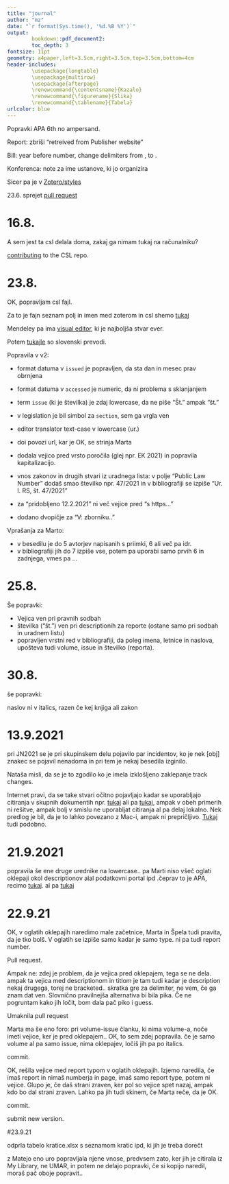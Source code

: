 ```yaml
---
title: "journal"
author: "mz"
date: "`r format(Sys.time(), '%d.%B %Y')`"
output:
        bookdown::pdf_document2:
        toc_depth: 3
fontsize: 11pt
geometry: a4paper,left=3.5cm,right=3.5cm,top=3.5cm,bottom=4cm
header-includes:
        \usepackage{longtable}
        \usepackage{multirow}
        \usepackage{afterpage}
        \renewcommand{\contentsname}{Kazalo}
        \renewcommand{\figurename}{Slika}
        \renewcommand{\tablename}{Tabela}
urlcolor: blue
---
```

        
Popravki APA 6th no ampersand.

Report: zbriši "retreived from Publisher website" 

Bill: year before number, change delimiters from , to .

Konferenca: note za ime ustanove, ki jo organizira

Sicer pa je v [Zotero/styles](https://www.zotero.org/styles?q=umar)

23.6. sprejet  [pull request](https://github.com/citation-style-language/styles/pull/5520)

# 16.8.

A sem jest ta csl delala doma, zakaj ga nimam tukaj na računalniku?

[contributing](https://github.com/citation-style-language/styles/blob/master/CONTRIBUTING.md) to the CSL repo. 

# 23.8.

OK, popravljam csl fajl.

Za to je fajn seznam polj in imen med zoterom in csl shemo [tukaj](https://aurimasv.github.io/z2csl/typeMap.xml)

Mendeley pa ima [visual editor](https://csl.mendeley.com/visualEditor/), ki je najboljša stvar ever. 

Potem [tukajle](https://github.com/citation-style-language/locales/blob/master/locales-sl-SI.xml) so slovenski prevodi. 

Popravila v v2:

* format datuma v `issued` je popravljen, da sta dan in mesec prav obrnjena
* format datuma v `accessed` je numeric, da ni problema s sklanjanjem
* term `issue` (ki je številka) je zdaj lowercase, da ne piše "Št." ampak "št."
* v legislation je bil simbol za `section`, sem ga vrgla ven
* editor translator text-case v lowercase (ur.)
* doi povozi url, kar je OK, se strinja Marta
* dodala vejico pred vrsto poročila (glej npr. EK 2021) in popravila kapitalizacijo. 
* vnos zakonov in drugih stvari iz uradnega lista: v polje "Public Law Number" dodaš smao številko npr. 47/2021 in v bibliografiji se izpiše "Ur. l. RS, št. 47/2021" 

* za "pridobljeno 12.2.2021" ni več vejice pred "s https..."
* dodano dvopičje za "V: zborniku.."

Vprašanja za Marto:

* v besedilu je do 5 avtorjev napisanih s priimki, 6 ali več pa idr.
* v bibliografiji jih do 7 izpiše vse, potem pa uporabi samo prvih 6 in zadnjega, vmes pa ...


# 25.8.

Še popravki:

* Vejica ven pri pravnih sodbah
* številka ("št.") ven pri descriptionih za reporte (ostane samo pri sodbah in uradnem listu)
* popravljen vrstni red v bibliografiji, da poleg imena, letnice in naslova, upošteva tudi volume, issue in številko (reporta). 


# 30.8.

še popravki:

naslov ni v italics, razen če kej knjiga ali zakon

# 13.9.2021

pri JN2021 se je pri skupinskem delu pojavilo par incidentov, ko je nek [obj] znakec se pojavil nenadoma in pri tem je nekaj besedila izginilo. 

Nataša misli, da se je to zgodilo ko je imela izklošljeno zaklepanje track changes. 

Internet pravi, da se take stvari očitno pojavljajo kadar se uporabljajo citiranja v skupnih dokumentih npr. [tukaj](https://answers.microsoft.com/en-us/msoffice/forum/all/ms-word-text-deleted-and-replaced-by-obj-boxes/b4f577dc-3780-4305-a28d-3c13f27d638c?page=2) ali pa [tukaj](https://answers.microsoft.com/en-us/msoffice/forum/all/onedrive-for-business-word-for-mac-field-codes/83d18da5-bc28-4f18-a743-219c82421bbc), ampak v obeh primerih ni rešitve, ampak bolj v smislu ne uporabljat citiranja al pa delaj lokalno. Nek predlog je bil, da je to lahko povezano z Mac-i, ampak ni prepričljivo. [Tukaj](https://answers.microsoft.com/en-us/msoffice/forum/all/little-obj-box-deleting-text-in-word/a33ada95-9e06-4dd9-b831-797706a921e9) tudi podobno. 


# 21.9.2021

popravila še ene druge urednike na lowercase.. 
pa Marti niso všeč oglati oklepaji okol descriptionov alal podatkovni portal ipd .čeprav to je APA, recimo [tukaj](https://blog.apastyle.org/apastyle/2013/12/how-to-cite-a-data-set-in-apa-style.html). al pa [tukaj](https://aut.ac.nz.libguides.com/APA7th/datasets)

# 22.9.21

OK, v oglatih oklepajih naredimo male začetnice, Marta in Špela tudi pravita, da je tko bolš. V oglatih se izpiše samo kadar je samo type. ni pa tudi report number. 

Pull request.

Ampak ne: zdej je problem, da je vejica pred oklepajem, tega se ne dela. ampak ta vejica med descriptionom in titlom je tam tudi kadar je description nekaj drugega, torej ne bracketed.. skratka gre za delimiter, ne vem, če ga znam dat ven. Slovnično pravilnejša alternativa bi bila pika. Če ne pogruntam kako jih ločit, bom dala pač piko i guess. 

Umaknila pull request

Marta ma še eno foro: pri volume-issue članku, ki nima volume-a, noče imeti vejice, ker je pred oklepajem.. OK, to sem zdej popravila. če je samo volume al pa samo issue, nima oklepajev, ločiš jih pa po italics. 

commit. 

OK, rešila vejice med report typom v oglatih oklepajih. Izjemo naredila, če imaš report in nimaš numberja in page, imaš samo report type, potem ni vejice. Glupo je, če daš strani zraven, ker pol so vejice spet nazaj, ampak kdo bo dal strani zraven. Lahko pa jih tudi skinem, če Marta reče, da je OK. 

commit. 

submit new version.

#23.9.21

odprla tabelo kratice.xlsx s seznamom kratic ipd, ki jih je treba dorečt

z Matejo eno uro popravljala njene vnose, predvsem zato, ker jih je citirala iz My Library, ne  UMAR, in potem ne delajo popravki, če si kopijo naredil, moraš pač oboje popravit.. 